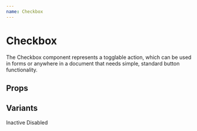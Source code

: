 ```yaml
---
name: Checkbox
---
```



# Checkbox

The Checkbox component represents a togglable action, which can be used in forms or anywhere in a document that needs simple, standard button functionality.

## Props

<Props of={Checkbox} />

## Variants

<Playground>
  <Checkbox>Inactive</Checkbox>
   <Checkbox disabled>Disabled</Checkbox>
</Playground>
